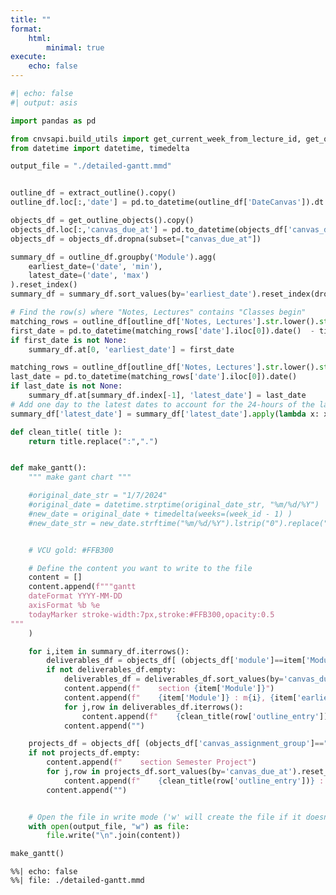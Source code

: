```yaml
---
title: ""
format:
    html:
        minimal: true
execute:
    echo: false
---
```


```python
#| echo: false
#| output: asis

import pandas as pd

from cnvsapi.build_utils import get_current_week_from_lecture_id, get_outline_objects, extract_outline
from datetime import datetime, timedelta

output_file = "./detailed-gantt.mmd"


outline_df = extract_outline().copy()
outline_df.loc[:,'date'] = pd.to_datetime(outline_df['DateCanvas']).dt.date

objects_df = get_outline_objects().copy()
objects_df.loc[:,'canvas_due_at'] = pd.to_datetime(objects_df['canvas_due_at']).dt.date
objects_df = objects_df.dropna(subset=["canvas_due_at"])

summary_df = outline_df.groupby('Module').agg(
    earliest_date=('date', 'min'),
    latest_date=('date', 'max')
).reset_index()
summary_df = summary_df.sort_values(by='earliest_date').reset_index(drop=True)

# Find the row(s) where "Notes, Lectures" contains "Classes begin"
matching_rows = outline_df[outline_df['Notes, Lectures'].str.lower().str.contains('classes begin', na=False)]
first_date = pd.to_datetime(matching_rows['date'].iloc[0]).date()  - timedelta(days=1)
if first_date is not None:
    summary_df.at[0, 'earliest_date'] = first_date

matching_rows = outline_df[outline_df['Notes, Lectures'].str.lower().str.contains('last day of classes', na=False)]
last_date = pd.to_datetime(matching_rows['date'].iloc[0]).date()
if last_date is not None:
    summary_df.at[summary_df.index[-1], 'latest_date'] = last_date
# Add one day to the latest dates to account for the 24-hours of the last day
summary_df['latest_date'] = summary_df['latest_date'].apply(lambda x: x + timedelta(days=1))


```


```python

def clean_title( title ):
    return title.replace(":",".")


def make_gantt():
    """ make gant chart """

    #original_date_str = "1/7/2024"
    #original_date = datetime.strptime(original_date_str, "%m/%d/%Y")
    #new_date = original_date + timedelta(weeks=(week_id - 1) )
    #new_date_str = new_date.strftime("%m/%d/%Y").lstrip("0").replace("/0", "/")


    # VCU gold: #FFB300

    # Define the content you want to write to the file
    content = []
    content.append(f"""gantt
    dateFormat YYYY-MM-DD
    axisFormat %b %e
    todayMarker stroke-width:7px,stroke:#FFB300,opacity:0.5
"""
    )

    for i,item in summary_df.iterrows():
        deliverables_df = objects_df[ (objects_df['module']==item['Module']) & (objects_df['canvas_assignment_group']!="Projects") ]
        if not deliverables_df.empty:
            deliverables_df = deliverables_df.sort_values(by='canvas_due_at').reset_index(drop=True)
            content.append(f"    section {item['Module']}")
            content.append(f"    {item['Module']} : m{i}, {item['earliest_date']}, {item['latest_date']}")
            for j,row in deliverables_df.iterrows():
                content.append(f"    {clean_title(row['outline_entry'])} : milestone, {row['canvas_due_at']}, 0d")
            content.append("")

    projects_df = objects_df[ (objects_df['canvas_assignment_group']=="Projects") ]
    if not projects_df.empty:
        content.append(f"    section Semester Project")
        for j,row in projects_df.sort_values(by='canvas_due_at').reset_index(drop=True).iterrows():
            content.append(f"    {clean_title(row['outline_entry'])} : milestone, {row['canvas_due_at']}, 0d")
        content.append("")


    # Open the file in write mode ('w' will create the file if it doesn't exist or overwrite it if it does)
    with open(output_file, "w") as file:
        file.write("\n".join(content))

make_gantt()
```

::: {.no-filter}
```mermaid
%%| echo: false
%%| file: ./detailed-gantt.mmd
```
:::
